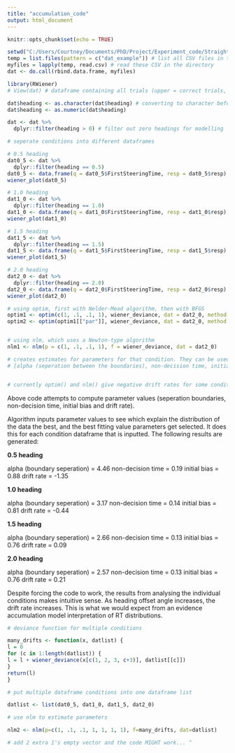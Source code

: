 ```yaml
---
title: "accumulation_code"
output: html_document
---
```


```r
knitr::opts_chunk$set(echo = TRUE)
```

```r

setwd("C:/Users/Courtney/Documents/PhD/Project/Experiment_code/Straights")
temp = list.files(pattern = c("dat_example")) # list all CSV files in the directory
myfiles = lapply(temp, read.csv) # read these CSV in the directory
dat <- do.call(rbind.data.frame, myfiles) 

```


```r
library(RWiener)
# View(dat) # dataframe containing all trials (upper = correct trials, lower = incorrect trials)

dat$heading <- as.character(dat$heading) # converting to character before converting to numeric for filtering
dat$heading <- as.numeric(dat$heading)

dat <- dat %>%
  dplyr::filter(heading > 0) # filter out zero headings for modelling

# seperate conditions into different dataframes 

# 0.5 heading
dat0_5 <- dat %>%
  dplyr::filter(heading == 0.5)
dat0_5 <- data.frame(q = dat0_5$FirstSteeringTime, resp = dat0_5$resp)
wiener_plot(dat0_5)

# 1.0 heading
dat1_0 <- dat %>%
  dplyr::filter(heading == 1.0)
dat1_0 <- data.frame(q = dat1_0$FirstSteeringTime, resp = dat1_0$resp)
wiener_plot(dat1_0)

# 1.5 heading
dat1_5 <- dat %>%
  dplyr::filter(heading == 1.5)
dat1_5 <- data.frame(q = dat1_5$FirstSteeringTime, resp = dat1_5$resp)
wiener_plot(dat1_5)

# 2.0 heading
dat2_0 <- dat %>%
  dplyr::filter(heading == 2.0)
dat2_0 <- data.frame(q = dat2_0$FirstSteeringTime, resp = dat2_0$resp)
wiener_plot(dat2_0)


```

```r

# using optim, first with Nelder-Mead algorithm, then with BFGS
optim1 <- optim(c(1, .1, .1, 1), wiener_deviance, dat = dat2_0, method = "Nelder-Mead")
optim2 <- optim(optim1[["par"]], wiener_deviance, dat = dat2_0, method = "BFGS", hessian = TRUE)


# using nlm, which uses a Newton-type algorithm
nlm1 <- nlm(p = c(1, .1, .1, 1), f = wiener_deviance, dat = dat2_0)

# creates estimates for parameters for that condition. They can be used to produce further inferences or create predicitions for other values. Estimate values occur in this order:
# [alpha (seperation between the boundaries), non-decision time, initial bias, drift rate]


# currently optim() and nlm() give negative drift rates for some conditions...

```

Above code attempts to compute parameter values (seperation boundaries, non-decision time, initial bias and drift rate).

Algorithm inputs parameter values to see which explain the distribution of the data the best, and the best fitting value parameters get selected. It does this for each condition dataframe that is inputted. The following results are generated:


**0.5 heading**

alpha (boundary seperation) = 4.46
non-decision time = 0.19
initial bias = 0.88
drift rate = -1.35

**1.0 heading**

alpha (boundary seperation) = 3.17
non-decision time = 0.14
initial bias = 0.81
drift rate = -0.44

**1.5 heading**

alpha (boundary seperation) = 2.66
non-decision time = 0.13
initial bias = 0.76
drift rate = 0.09

**2.0 heading**

alpha (boundary seperation) = 2.57
non-decision time = 0.13
initial bias = 0.76
drift rate = 0.21

Despite forcing the code to work, the results from analysing the individual conditions makes intuitive sense. As heading offset angle increases, the drift rate increases. This is what we would expect from an evidence accumulation model interpretation of RT distributions. 


```r
# deviance function for multiple conditions

many_drifts <- function(x, datlist) {
l = 0
for (c in 1:length(datlist)) {
l = l + wiener_deviance(x[c(1, 2, 3, c+3)], datlist[[c]])
}
return(l)
}

# put multiple dataframe conditions into one dataframe list

datlist <- list(dat0_5, dat1_0, dat1_5, dat2_0)

# use nlm to estimate parameters

nlm2 <- nlm(p=c(1, .1, .1, 1, 1, 1, 1), f=many_drifts, dat=datlist)

# add 2 extra 1's empty vector and the code MIGHT work... ^





```


